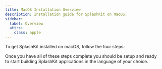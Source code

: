 ```yaml
---
title: MacOS Installation Overview
description: Installation guide for SplashKit on MacOS.
sidebar:
  label: Overview
  attrs:
    class: apple
---
```



To get SplashKit installed on macOS, follow the four steps:

<CardGrid>
  <LinkCard
    title="Install Xcode Command Line Tools"
    description="Step 1"
    href="/installation/macos/step-1/"
  />
  <LinkCard
    title="Install SplashKit"
    description="Step 2"
    href="/installation/macos/step-2/"
  />
  <LinkCard
    title="Install Visual Studio Code"
    description="Step 3"
    href="/installation/macos/step-3/"
  />
  <LinkCard
    title="Install Language Specific Tools"
    description="Step 4"
    href="/installation/macos/step-3/"
  />
</CardGrid>

Once you have all of these steps complete you should be setup and ready to
start building SplashKit applications in the language of your choice.
